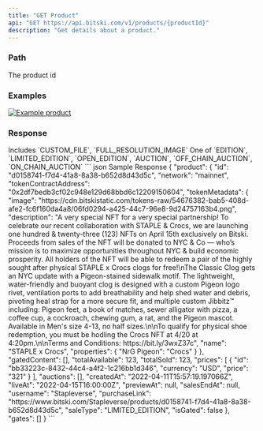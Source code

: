 ```yaml
---
title: "GET Product"
api: "GET https://api.bitski.com/v1/products/{productId}"
description: "Get details about a product."
---
```


### Path

<ParamField path="productId" type="string" default="d0158741-f7d4-41a8-8a38-b652d8d43d5c" required>
  The product id
</ParamField>

### Examples

[![Example product](/assets/images/product-details-d7de8aec30c840c7a3a8a055a47eacdf.png "See product example")](https://www.bitski.com/@rtfkt/products/0daa5501-2b46-4e63-ac40-d71799c11b18)

### Response

<ResponseField name="product" type="Product object" required>
  <Expandable>
    <ResponseField name="id" type="string" required/>
    <ResponseField name="network" type="string" required/>
    <ResponseField name="tokenContractAddress" type="string" required/>
    <ResponseField name="tokenMetadata" type="" required>
      <Expandable>
        <ResponseField name="image" type="string" />
        <ResponseField name="description" type="string" />
        <ResponseField name="name" type="string" />
        <ResponseField name="animation_url" type="string" />
        <ResponseField name="properties" type="object" />
      </Expandable>
    </ResponseField>
    <ResponseField name="gatedContenct" type="array" required>
      Includes `CUSTOM_FILE`, `FULL_RESOLUTION_IMAGE`
    </ResponseField>
    <ResponseField name="totalAvailable" type="number" required/>
    <ResponseField name="totalSold" type="number" required/>
    <ResponseField name="prices" type="array of objects" required>
      <Expandable>
        <ResponseField name="id" type="string" />
        <ResponseField name="currency" type="string" />
        <ResponseField name="price" type="string" />
      </Expandable>
    </ResponseField>
    <ResponseField name="auctions" type="array of objects" required>
      <Expandable>
        <ResponseField name="id" type="string" />
        <ResponseField name="tokenId" type="string" />
        <ResponseField name="auctionContractId" type="string" />
        <ResponseField name="startsAt" type="date-time" />
        <ResponseField name="endsAt" type="date-time" />
        <ResponseField name="status" type="string" />
        <ResponseField name="info" type="object">
          <Expandable>
            <ResponseField name="id" type="string" />
            <ResponseField name="tokenMetadata" type="object">
              <Expandable>
                <ResponseField name="image" type="string" />
                <ResponseField name="description" type="string" />
                <ResponseField name="name" type="string" />
                <ResponseField name="animation_url" type="string" />
                <ResponseField name="properties" type="object" />
              </Expandable>
            </ResponseField>
          </Expandable>
        </ResponseField>
        <ResponseField name="bids" type="array of objects">
          <Expandable>
            <ResponseField name="id" type="string" />
            <ResponseField name="createdAt" type="date-time" />
            <ResponseField name="auctionId" type="string" />
            <ResponseField name="currency" type="string" />
            <ResponseField name="amount" type="string" />
            <ResponseField name="username" type="string" />
          </Expandable>
        </ResponseField>
        <ResponseField name="automaticSettlement" type="boolean" />
        <ResponseField name="ended" type="boolean" />
        <ResponseField name="minBid" type="string" />
        <ResponseField name="currency" type="string" />
      </Expandable>
    </ResponseField>
    <ResponseField name="createdAt" type="date-time" required/>
    <ResponseField name="liveAt" type="date-time" required/>
    <ResponseField name="previewAt" type="date-time" required/>
    <ResponseField name="salesEndAt" type="date-time" required/>
    <ResponseField name="username" type="string" required/>
    <ResponseField name="purchaseLink" type="string" required/>
    <ResponseField name="saleType" type="string" required>
      One of `EDITION`, `LIMITED_EDITION`, `OPEN_EDITION`, `AUCTION`, `OFF_CHAIN_AUCTION`, `ON_CHAIN_AUCTION`
    </ResponseField>
    <ResponseField name="isGated" type="boolean" required />
  </Expandable>
</ResponseField>

<ResponseExample>
``` json Sample Response
{
  "product": {
    "id": "d0158741-f7d4-41a8-8a38-b652d8d43d5c",
    "network": "mainnet",
    "tokenContractAddress": "0x2df7bedb3cf02c948e129d68bbd6c12209150604",
    "tokenMetadata": {
      "image": "https://cdn.bitskistatic.com/tokens-raw/54676382-bab5-408d-afe2-fc6f160da4a8/06fd0294-a425-44c7-96e8-9d24757163b4.png",
      "description": "A very special NFT for a very special partnership! To celebrate our recent collaboration with STAPLE & Crocs, we are launching one hundred & twenty-three (123) NFTs on April 15th exclusively on Bitski. Proceeds from sales of the NFT will be donated to NYC & Co — who’s mission is to maximize opportunities throughout NYC & build economic prosperity. All holders of the NFT will be able to redeem a pair of the highly sought after physical STAPLE x Crocs clogs for free!\nThe Classic Clog gets an NYC update with a Pigeon-stained sidewalk motif. The lightweight, water-friendly and buoyant clog is designed with a custom Pigeon logo rivet, ventilation ports to add breathability and help shed water and debris, pivoting heal strap for a more secure fit, and multiple custom Jibbitz™ including: Pigeon feet, a book of matches, sewer alligator with pizza, a coffee cup, a cockroach, chewing gum, a rat, and the Pigeon mascot. Available in Men's size 4-13, no half sizes.\n\nTo qualify for physical shoe redemption, you must be hodling the Crocs NFT at 4/20 at 4:20pm.\n\nTerms and Conditions: https://bit.ly/3wxZ37c",
      "name": "STAPLE x Crocs",
      "properties": {
        "NrG Pigeon": "Crocs"
      }
    },
    "gatedContent": [],
    "totalAvailable": 123,
    "totalSold": 123,
    "prices": [
      {
        "id": "bb33223c-8432-44c4-a4f2-1c216bb1d346",
        "currency": "USD",
        "price": "321"
      }
    ],
    "auctions": [],
    "createdAt": "2022-04-11T15:57:19.197066Z",
    "liveAt": "2022-04-15T16:00:00Z",
    "previewAt": null,
    "salesEndAt": null,
    "username": "Stapleverse",
    "purchaseLink": "https://www.bitski.com/Stapleverse/products/d0158741-f7d4-41a8-8a38-b652d8d43d5c",
    "saleType": "LIMITED_EDITION",
    "isGated": false
  },
  "gates": []
}
```
</ResponseExample>
